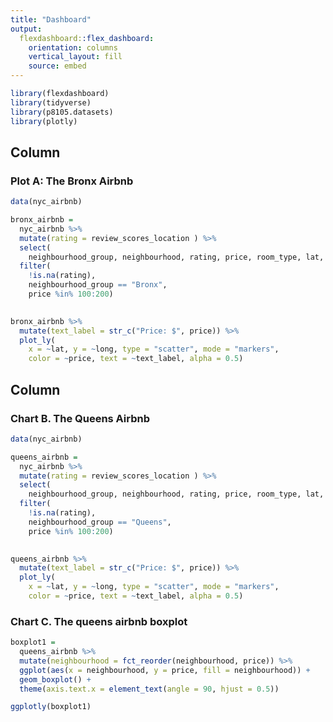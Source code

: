 ```yaml
---
title: "Dashboard"
output: 
  flexdashboard::flex_dashboard:
    orientation: columns
    vertical_layout: fill
    source: embed
---
```


```r
library(flexdashboard)
library(tidyverse)
library(p8105.datasets)
library(plotly)

```

Column {data-width=450}
-----------------------------------------------------------------------

### Plot A: The Bronx Airbnb

```r
data(nyc_airbnb)

bronx_airbnb = 
  nyc_airbnb %>% 
  mutate(rating = review_scores_location ) %>%
  select(
    neighbourhood_group, neighbourhood, rating, price, room_type, lat, long) %>%
  filter(
    !is.na(rating), 
    neighbourhood_group == "Bronx",
    price %in% 100:200)
  

bronx_airbnb %>%
  mutate(text_label = str_c("Price: $", price)) %>% 
  plot_ly(
    x = ~lat, y = ~long, type = "scatter", mode = "markers",
    color = ~price, text = ~text_label, alpha = 0.5)
```

Column {data-width=350}
-----------------------------------------------------------------------

### Chart B. The Queens Airbnb

```r
data(nyc_airbnb)

queens_airbnb = 
  nyc_airbnb %>% 
  mutate(rating = review_scores_location ) %>%
  select(
    neighbourhood_group, neighbourhood, rating, price, room_type, lat, long) %>%
  filter(
    !is.na(rating), 
    neighbourhood_group == "Queens",
    price %in% 100:200)
  

queens_airbnb %>%
  mutate(text_label = str_c("Price: $", price)) %>% 
  plot_ly(
    x = ~lat, y = ~long, type = "scatter", mode = "markers",
    color = ~price, text = ~text_label, alpha = 0.5)
```

### Chart C. The queens airbnb boxplot

```r
boxplot1 = 
  queens_airbnb %>% 
  mutate(neighbourhood = fct_reorder(neighbourhood, price)) %>% 
  ggplot(aes(x = neighbourhood, y = price, fill = neighbourhood)) +
  geom_boxplot() +
  theme(axis.text.x = element_text(angle = 90, hjust = 0.5))

ggplotly(boxplot1)
```